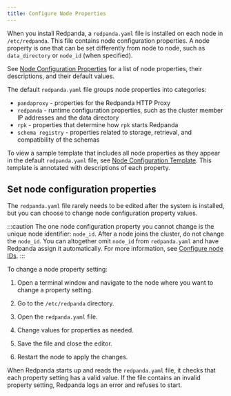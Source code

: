 ```yaml
---
title: Configure Node Properties
---
```


<head>
    <meta name="title" content="Configure node properties | Redpanda Docs"/>
    <meta name="description" content="Node configuration properties using redpanda.yaml file."/>
    <link rel="canonical" href="https://docs.redpanda.com/docs/deploy/deployment-option/self-hosted/manual/node-property-configuration/" />
</head>

When you install Redpanda, a `redpanda.yaml` file is installed on each node in `/etc/redpanda`. This file contains node configuration properties. A node property is one that can be set differently from node to node, such as `data_directory` or `node_id` (when specified).

See [Node Configuration Properties](../../../../../reference/node-properties) for a list of node properties, their descriptions, and their default values.

The default `redpanda.yaml` file groups node properties into categories:

- `pandaproxy` - properties for the Redpanda HTTP Proxy
- `redpanda` - runtime configuration properties, such as the cluster member IP addresses and the data directory
- `rpk` - properties that determine how `rpk` starts Redpanda
- `schema registry` - properties related to storage, retrieval, and compatibility of the schemas

To view a sample template that includes all node properties as they appear in the default `redpanda.yaml` file, see [Node Configuration Template](../../../../../reference/node-configuration-sample). This template is annotated with descriptions of each property.

## Set node configuration properties

The `redpanda.yaml` file rarely needs to be edited after the system is installed, but you can choose to change node configuration property values.

:::caution
The one node configuration property you cannot change is the unique node identifier: `node_id`. After a node joins the cluster, do not change the `node_id`. You can altogether omit `node_id` from `redpanda.yaml` and have Redpanda assign it automatically. For more information, see [Configure node IDs](../../manual/production/production-deployment/#configure-node-ids).
:::

To change a node property setting:

1. Open a terminal window and navigate to the node where you want to change a property setting.

2. Go to the `/etc/redpanda` directory.

3. Open the `redpanda.yaml` file.

4. Change values for properties as needed.

5. Save the file and close the editor.

6. Restart the node to apply the changes.

When Redpanda starts up and reads the `redpanda.yaml` file, it checks that each property setting has a valid value. If the file contains an invalid property setting, Redpanda logs an error and refuses to start.
